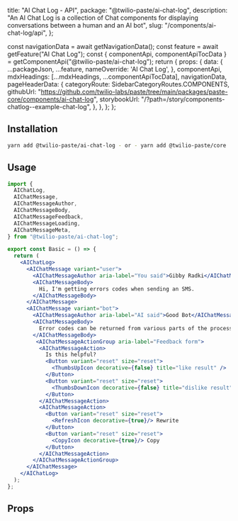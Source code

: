   title: "AI Chat Log - API",
  package: "@twilio-paste/ai-chat-log",
  description:
    "An AI Chat Log is a collection of Chat components for displaying conversations between a human and an AI bot",
  slug: "/components/ai-chat-log/api",
};




  const navigationData = await getNavigationData();
  const feature = await getFeature("AI Chat Log");
  const { componentApi, componentApiTocData } = getComponentApi("@twilio-paste/ai-chat-log");
  return {
    props: {
      data: {
        ...packageJson,
        ...feature,
        nameOverride: 'AI Chat Log',
      },
      componentApi,
      mdxHeadings: [...mdxHeadings, ...componentApiTocData],
      navigationData,
      pageHeaderData: {
        categoryRoute: SidebarCategoryRoutes.COMPONENTS,
        githubUrl: "https://github.com/twilio-labs/paste/tree/main/packages/paste-core/components/ai-chat-log",
        storybookUrl: "/?path=/story/components-chatlog--example-chat-log",
      },
    },
  };
};

## Installation

```bash
yarn add @twilio-paste/ai-chat-log - or - yarn add @twilio-paste/core
```

## Usage

```jsx
import {
  AIChatLog,
  AIChatMessage,
  AIChatMessageAuthor,
  AIChatMessageBody,
  AIChatMessageFeedback,
  AIChatMessageLoading,
  AIChatMessageMeta,
} from "@twilio-paste/ai-chat-log";

export const Basic = () => {
  return (
    <AIChatLog>
      <AIChatMessage variant="user">
        <AIChatMessageAuthor aria-label="You said">Gibby Radki</AIChatMessageAuthor>
        <AIChatMessageBody>
          Hi, I'm getting errors codes when sending an SMS.
        </AIChatMessageBody>
      </AIChatMessage>
      <AIChatMessage variant="bot">
        <AIChatMessageAuthor aria-label="AI said">Good Bot</AIChatMessageAuthor>
        <AIChatMessageBody>
          Error codes can be returned from various parts of the process. What error codes are you encountering?
        </AIChatMessageBody>
         <AIChatMessageActionGroup aria-label="Feedback form">
          <AIChatMessageAction>
            Is this helpful?
            <Button variant="reset" size="reset">
              <ThumbsUpIcon decorative={false} title="like result" />
            </Button>
            <Button variant="reset" size="reset">
              <ThumbsDownIcon decorative={false} title="dislike result" />
            </Button>
          </AIChatMessageAction>
          <AIChatMessageAction>
            <Button variant="reset" size="reset">
              <RefreshIcon decorative={true}/> Rewrite
            </Button>
            <Button variant="reset" size="reset">
              <CopyIcon decorative={true}/> Copy
            </Button>
          </AIChatMessageAction>
        </AIChatMessageActionGroup>
      </AIChatMessage>
    </AIChatLog>
  );
};
```

## Props

<PropsTable componentApi={props.componentApi} />
